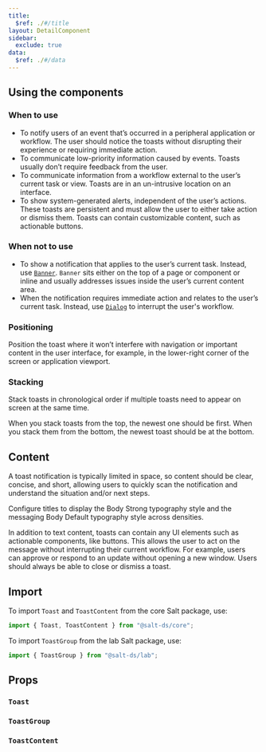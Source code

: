 ```yaml
---
title:
  $ref: ./#/title
layout: DetailComponent
sidebar:
  exclude: true
data:
  $ref: ./#/data
---
```


## Using the components

### When to use

- To notify users of an event that’s occurred in a peripheral application or workflow. The user should notice the toasts without disrupting their experience or requiring immediate action.
- To communicate low-priority information caused by events. Toasts usually don’t require feedback from the user.
- To communicate information from a workflow external to the user’s current task or view. Toasts are in an un-intrusive location on an interface.
- To show system-generated alerts, independent of the user’s actions. These toasts are persistent and must allow the user to either take action or dismiss them. Toasts can contain customizable content, such as actionable buttons.

### When not to use

- To show a notification that applies to the user’s current task. Instead, use [`Banner`](../banner). `Banner` sits either on the top of a page or component or inline and usually addresses issues inside the user’s current content area.
- When the notification requires immediate action and relates to the user’s current task. Instead, use [`Dialog`](../dialog) to interrupt the user's workflow.

### Positioning

Position the toast where it won’t interfere with navigation or important content in the user interface, for example, in the lower-right corner of the screen or application viewport.

### Stacking

Stack toasts in chronological order if multiple toasts need to appear on screen at the same time.

When you stack toasts from the top, the newest one should be first. When you stack them from the bottom, the newest toast should be at the bottom.

## Content

A toast notification is typically limited in space, so content should be clear, concise, and short, allowing users to quickly scan the notification and understand the situation and/or next steps.

Configure titles to display the Body Strong typography style and the messaging Body Default typography style across densities.

In addition to text content, toasts can contain any UI elements such as actionable components, like buttons. This allows the user to act on the message without interrupting their current workflow. For example, users can approve or respond to an update without opening a new window. Users should always be able to close or dismiss a toast.

## Import

To import `Toast` and `ToastContent` from the core Salt package, use:

```js
import { Toast, ToastContent } from "@salt-ds/core";
```

To import `ToastGroup` from the lab Salt package, use:

```js
import { ToastGroup } from "@salt-ds/lab";
```

## Props

### `Toast`

<PropsTable componentName="Toast" />

### `ToastGroup`

<PropsTable packageName="lab" componentName="ToastGroup" />

### `ToastContent`

<PropsTable componentName="ToastContent" />
